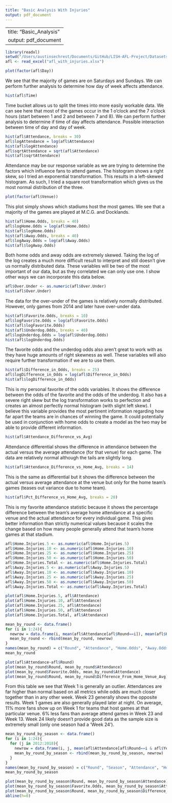 ```yaml
---
title: "Basic Analysis With Injuries"
output: pdf_document
---
```


---
title: "Basic_Analysis"
output: pdf_document
---

```r
library(readxl)
setwd("/Users/austinsechrest/Documents/GitHub/LISH-AFL-Project/Datasets/")
afl <- read_excel("afl_with_injuries.xlsx")
```

```r
plot(factor(afl$Day))
```
We see that the majority of games are on Saturdays and Sundays. We can perform further analysis to determine how day of week affects attendance.

```r
hist(afl$Time)
```
Time bucket allows us to split the times into more easily workable data. We can see here that most of the games occur in the 1 o'clock and the 7 o'clock hours (start between 1 and 2 and between 7 and 8). We can perform further analysis to determine if time of day affects attendance. Possible interaction between time of day and day of week.

```r
hist(afl$Attendance, breaks = 30)
afl$logAttendance = log(afl$Attendance)
hist(afl$logAttendance)
afl$sqrtAttendance = sqrt(afl$Attendance)
hist(afl$sqrtAttendance)
```
Attendance may be our response variable as we are trying to determine the factors which influence fans to attend games. The histogram shows a right skew, so I tried an exponential transformation. This results in a left-skewed histogram. As such, I tried a square root transformation which gives us the most normal distribution of the three.

```r
plot(factor(afl$Venue))
```
This plot simply shows which stadiums host the most games. We see that a majority of the games are played at M.C.G. and Docklands.

```r
hist(afl$Home.Odds, breaks = 40)
afl$logHome.Odds = log(afl$Home.Odds)
hist(afl$logHome.Odds)
hist(afl$Away.Odds, breaks = 40)
afl$logAway.Odds = log(afl$Away.Odds)
hist(afl$logAway.Odds)
```
Both home odds and away odds are extremely skewed. Taking the log of the log creates a much more difficult result to interpret and still doesn't give us normally distributed data. These variables will be two of the most important of our data, but as they correlated we can only use one. I show other ways we can incorporate this data below.

```r
afl$Over.Under <- as.numeric(afl$Over.Under)
hist(afl$Over.Under)
```
The data for the over-under of the games is relatively normally distributed. However, only games from 2014 and later have over-under data.

```r
hist(afl$Favorite.Odds, breaks = 10)
afl$logFavorite.Odds = log(afl$Favorite.Odds)
hist(afl$logFavorite.Odds)
hist(afl$Underdog.Odds, breaks = 40)
afl$logUnderdog.Odds = log(afl$Underdog.Odds)
hist(afl$logUnderdog.Odds)
```
The favorite odds and the underdog odds also aren't great to work with as they have huge amounts of right skewness as well. These variables will also require further transformation if we are to use them.

```r
hist(afl$Difference_in_Odds, breaks = 25)
afl$logDifference_in_Odds = log(afl$Difference_in_Odds)
hist(afl$logDifference_in_Odds)
```
This is my personal favorite of the odds variables. It shows the difference between the odds of the favorite and the odds of the underdog. It also has a severe right skew but the log transformation works to perfection and creates an almost perfectly normal histogram (with slight left skew). I believe this variable provides the most pertinent information regarding how far apart the teams are in chances of winning the game. It could potentially be used in conjunction with home odds to create a model as the two may be able to provide different information.

```r
hist(afl$Attendance_Difference_vs_Avg)
```
Attendance differential shows the difference in attendance between the actual versus the average attendance (for that venue) for each game. The data are relatively normal although the tails are slightly long.

```r
hist(afl$Attendance_Difference_vs_Home_Avg, breaks = 14)
```
This is the same as differential but it shows the difference between the actual versus average attendance at the venue but only for the home team's games (teases out variance due to home team).

```r
hist(afl$Pct_Difference_vs_Home_Avg, breaks = 20)
```

This is my favorite attendance statistic because it shows the percentage difference between the team's average home attendance at a specific venue and the actual attendance for every individual game. This gives better information than strictly numerical values because it scales the change based on how many people generally attend that team's home games at that stadium.

```r
afl$Home.Injuries.5 <- as.numeric(afl$Home.Injuries.5)
afl$Home.Injuries.10 <- as.numeric(afl$Home.Injuries.10)
afl$Home.Injuries.25 <- as.numeric(afl$Home.Injuries.25)
afl$Home.Injuries.50 <- as.numeric(afl$Home.Injuries.50)
afl$Home.Injuries.Total <- as.numeric(afl$Home.Injuries.Total)
afl$Away.Injuries.5 <- as.numeric(afl$Away.Injuries.5)
afl$Away.Injuries.10 <- as.numeric(afl$Away.Injuries.10)
afl$Away.Injuries.25 <- as.numeric(afl$Away.Injuries.25)
afl$Away.Injuries.50 <- as.numeric(afl$Away.Injuries.50)
afl$Away.Injuries.Total <- as.numeric(afl$Away.Injuries.Total)
```

```r
plot(afl$Home.Injuries.5, afl$Attendance)
plot(afl$Home.Injuries.10, afl$Attendance)
plot(afl$Home.Injuries.25, afl$Attendance)
plot(afl$Home.Injuries.50, afl$Attendance)
plot(afl$Home.Injuries.Total, afl$Attendance)
```

```r
mean_by_round <- data.frame()
for (i in 1:24){
  newrow = data.frame(i, mean(afl$Attendance[afl$Round==i]), mean(afl$Home.Odds[afl$Round==i]), mean(afl$Away.Odds[afl$Round==i]), mean(afl$Favorite.Odds[afl$Round==i]), mean(afl$Underdog.Odds[afl$Round==i]), mean(afl$Difference_in_Odds[afl$Round==i]), mean(afl$Avg.Venue.Attendance[afl$Round==i]), mean(afl$Attendance_Difference_vs_Avg[afl$Round==i]), mean(afl$Home.Venue.Average[afl$Round==i]), mean(afl$Attendance_Difference_vs_Home_Avg[afl$Round==i]), mean(afl$Pct_Difference_vs_Home_Avg[afl$Round==i]), mean(afl$Time[afl$Round==i]), mean(afl$Home.Injuries.5[afl$Round==i]), mean(afl$Home.Injuries.10[afl$Round==i]), mean(afl$Home.Injuries.25[afl$Round==i]), mean(afl$Home.Injuries.50[afl$Round==i]), mean(afl$Home.Injuries.Total[afl$Round==i]), mean(afl$Away.Injuries.5[afl$Round==i]), mean(afl$Away.Injuries.10[afl$Round==i]), mean(afl$Away.Injuries.25[afl$Round==i]), mean(afl$Away.Injuries.50[afl$Round==i]), mean(afl$Away.Injuries.Total[afl$Round==i]))
  mean_by_round <- rbind(mean_by_round, newrow)
}
names(mean_by_round) = c("Round", "Attendance", "Home.Odds", "Away.Odds", "Favorite.Odds", "Underdog.Odds", "Difference_in_Odds", "Avg_Venue_Attendance", "Difference_from_Avg_Attendance", "Home_Venue_Avg", "Difference_From_Home_Venue_Avg", "Pct_Chg_Home_Venue_Avg", "Time", "HomeInj5", "HomeInj10", "HomeInj25", "HomeInj50", "HomeInjAll", "AwayInj5", "AwayInj10", "AwayInj25", "AwayInj50", "AwayInjAll")
mean_by_round
```

```r
plot(afl$Attendance~afl$Round)
plot(mean_by_round$Round, mean_by_round$Attendance)
plot(mean_by_round$Favorite.Odds, mean_by_round$Attendance)
plot(mean_by_round$Round, mean_by_round$Difference_From_Home_Venue_Avg)
```
From this table we see that Week 1 is generally an outlier. Attendances are far higher than normal based on all metrics while odds are much closer together than in any other week. Week 23 generally shows the opposite results. Week 1 games are also generally played later at night. On average, 11% more fans show up on Week 1 for teams that host games at that particular venue. 6% less fans than average attend games in Week 23 and Week 13. Week 24 likely doesn't provide good data as the sample size is extremely small (only one season had a 'Week 24').

```r
mean_by_round_by_season <- data.frame()
for (i in 1:24){
  for (j in 2012:2018){
    newrow = data.frame(i, j, mean(afl$Attendance[afl$Round==i & afl$Year==j]), mean(afl$Home.Odds[afl$Round==i & afl$Year==j]), mean(afl$Away.Odds[afl$Round==i & afl$Year==j]), mean(afl$Favorite.Odds[afl$Round==i & afl$Year==j]), mean(afl$Underdog.Odds[afl$Round==i & afl$Year==j]), mean(afl$Difference_in_Odds[afl$Round==i & afl$Year==j]), mean(afl$Avg.Venue.Attendance[afl$Round==i & afl$Year==j]), mean(afl$Attendance_Difference_vs_Avg[afl$Round==i & afl$Year==j]), mean(afl$Home.Venue.Average[afl$Round==i & afl$Year==j]), mean(afl$Attendance_Difference_vs_Home_Avg[afl$Round==i & afl$Year==j]), mean(afl$Pct_Difference_vs_Home_Avg[afl$Round==i & afl$Year==j]), mean(afl$Time[afl$Round==i & afl$Year==j]), mean(afl$Home.Injuries.5[afl$Round==i & afl$Year==j]), mean(afl$Home.Injuries.10[afl$Round==i & afl$Year==j]), mean(afl$Home.Injuries.25[afl$Round==i & afl$Year==j]), mean(afl$Home.Injuries.50[afl$Round==i & afl$Year==j]), mean(afl$Home.Injuries.Total[afl$Round==i & afl$Year==j]), mean(afl$Away.Injuries.5[afl$Round==i & afl$Year==j]), mean(afl$Away.Injuries.10[afl$Round==i & afl$Year==j]), mean(afl$Away.Injuries.25[afl$Round==i & afl$Year==j]), mean(afl$Away.Injuries.50[afl$Round==i & afl$Year==j]), mean(afl$Away.Injuries.Total[afl$Round==i & afl$Year==j]))
    mean_by_round_by_season <- rbind(mean_by_round_by_season, newrow)
  }
}
names(mean_by_round_by_season) = c("Round", "Season", "Attendance", "Home.Odds", "Away.Odds", "Favorite.Odds", "Underdog.Odds", "Difference_in_Odds", "Avg_Venue_Attendance", "Difference_from_Avg_Attendance", "Home_Venue_Avg", "Difference_From_Home_Venue_Avg", "Pct_Chg_Home_Venue_Avg", "Time", "HomeInj5", "HomeInj10", "HomeInj25", "HomeInj50", "HomeInjAll", "AwayInj5", "AwayInj10", "AwayInj25", "AwayInj50", "AwayInjAll")
mean_by_round_by_season
```

```r
plot(mean_by_round_by_season$Round, mean_by_round_by_season$Attendance)
plot(mean_by_round_by_season$Favorite.Odds, mean_by_round_by_season$Attendance)
plot(mean_by_round_by_season$Round, mean_by_round_by_season$Difference_From_Home_Venue_Avg)
abline(h=0)
```